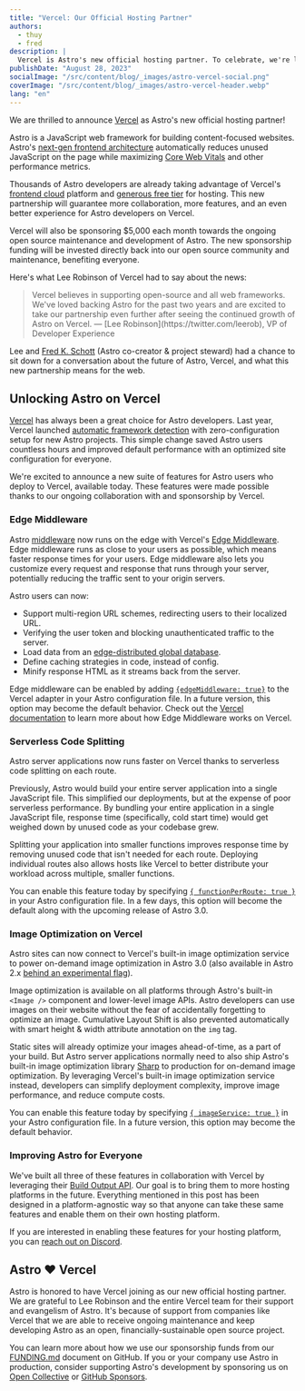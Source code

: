 ```yaml
---
title: "Vercel: Our Official Hosting Partner"
authors:
  - thuy
  - fred
description: |
  Vercel is Astro's new official hosting partner. To celebrate, we're launching new features for Astro users who deploy to Vercel's frontend cloud.
publishDate: "August 28, 2023"
socialImage: "/src/content/blog/_images/astro-vercel-social.png"
coverImage: "/src/content/blog/_images/astro-vercel-header.webp"
lang: "en"
---
```



We are thrilled to announce [Vercel](https://vercel.com/) as Astro's new official hosting partner!

Astro is a JavaScript web framework for building content-focused websites. Astro's [next-gen frontend architecture](https://docs.astro.build/en/concepts/islands/) automatically reduces unused JavaScript on the page while maximizing [Core Web Vitals](https://web.dev/vitals/) and other performance metrics.

Thousands of Astro developers are already taking advantage of Vercel's [frontend cloud](https://vercel.com/resources/the-frontend-cloud-advantage) platform and [generous free tier](https://vercel.com/pricing) for hosting. This new partnership will guarantee more collaboration, more features, and an even better experience for Astro developers on Vercel.

Vercel will also be sponsoring $5,000 each month towards the ongoing open source maintenance and development of Astro. The new sponsorship funding will be invested directly back into our open source community and maintenance, benefiting everyone.

Here's what Lee Robinson of Vercel had to say about the news:

<Blockquote>
	<Fragment slot="quote" >
		Vercel believes in supporting open-source and all web frameworks. We've loved backing Astro for the past two years and are excited to take our partnership even further after seeing the continued growth of Astro on Vercel.
	</Fragment>
	<Fragment slot="caption">
		— [Lee Robinson](https://twitter.com/leerob), VP of Developer Experience
	</Fragment>
</Blockquote>

Lee and [Fred K. Schott](https://twitter.com/FredKSchott) (Astro co-creator & project steward) had a chance to sit down for a conversation about the future of Astro, Vercel, and what this new partnership means for the web.

<YouTube id="9196iQJtK4s" class="mx-auto my-12" />

## Unlocking Astro on Vercel

[Vercel](https://vercel.com/docs) has always been a great choice for Astro developers. Last year, Vercel launched [automatic framework detection](https://vercel.com/blog/build-output-api) with zero-configuration setup for new Astro projects. This simple change saved Astro users countless hours and improved default performance with an optimized site configuration for everyone.

We're excited to announce a new suite of features for Astro users who deploy to Vercel, available today. These features were made possible thanks to our ongoing collaboration with and sponsorship by Vercel.

### Edge Middleware

Astro [middleware](https://docs.astro.build/en/guides/middleware/) now runs on the edge with Vercel's [Edge Middleware](https://vercel.com/docs/concepts/functions/edge-middleware). Edge middleware runs as close to your users as possible, which means faster response times for your users. Edge middleware also lets you customize every request and response that runs through your server, potentially reducing the traffic sent to your origin servers.

Astro users can now:

- Support multi-region URL schemes, redirecting users to their localized URL.
- Verifying the user token and blocking unauthenticated traffic to the server.
- Load data from an [edge-distributed global database](https://vercel.com/docs/storage/edge-config).
- Define caching strategies in code, instead of config.
- Minify response HTML as it streams back from the server.

Edge middleware can be enabled by adding [`{edgeMiddleware: true}`](https://docs.astro.build/en/guides/integrations-guide/vercel/#vercel-edge-middleware) to the Vercel adapter in your Astro configuration file. In a future version, this option may become the default behavior. Check out the [Vercel documentation](https://vercel.com/docs/functions/edge-middleware) to learn more about how Edge Middleware works on Vercel.

### Serverless Code Splitting

Astro server applications now runs faster on Vercel thanks to serverless code splitting on each route.

Previously, Astro would build your entire server application into a single JavaScript file. This simplified our deployments, but at the expense of poor serverless performance. By bundling your entire application in a single JavaScript file, response time (specifically, cold start time) would get weighed down by unused code as your codebase grew.

Splitting your application into smaller functions improves response time by removing unused code that isn't needed for each route. Deploying individual routes also allows hosts like Vercel to better distribute your workload across multiple, smaller functions.

You can enable this feature today by specifying [`{ functionPerRoute: true }`](https://docs.astro.build/en/guides/integrations-guide/vercel/#per-page-functions) in your Astro configuration file. In a few days, this option will become the default along with the upcoming release of Astro 3.0.

### Image Optimization on Vercel

Astro sites can now connect to Vercel's built-in image optimization service to power on-demand image optimization in Astro 3.0 (also available in Astro 2.x [behind an experimental flag](https://docs.astro.build/en/guides/images/)).

Image optimization is available on all platforms through Astro's built-in `<Image />` component and lower-level image APIs.  Astro developers can use images on their website without the fear of accidentally forgetting to optimize an image. Cumulative Layout Shift is also prevented automatically with smart height & width attribute annotation on the `img` tag.

Static sites will already optimize your images ahead-of-time, as a part of your build. But Astro server applications normally need to also ship Astro's built-in image optimization library [Sharp](https://sharp.pixelplumbing.com/) to production for on-demand image optimization. By leveraging  Vercel's built-in image optimization service instead, developers can simplify deployment complexity, improve image performance, and reduce compute costs.

You can enable this feature today by specifying [`{ imageService: true }`](https://docs.astro.build/en/guides/integrations-guide/vercel/#imageservice) in your Astro configuration file. In a future version, this option may become the default behavior.

### Improving Astro for Everyone

We've built all three of these features in collaboration with Vercel by leveraging their [Build Output API](https://vercel.com/docs/build-output-api/v3). Our goal is to bring them to more hosting platforms in the future. Everything mentioned in this post has been designed in a platform-agnostic way so that anyone can take these same features and enable them on their own hosting platform.

If you are interested in enabling these features for your hosting platform, you can [reach out on Discord](https://astro.build/chat/).

## Astro ❤️ Vercel

Astro is honored to have Vercel joining as our new official hosting partner. We are grateful to Lee Robinson and the entire Vercel team for their support and evangelism of Astro. It's because of support from companies like Vercel that we are able to receive ongoing maintenance and keep developing Astro as an open, financially-sustainable open source project.

You can learn more about how we use our sponsorship funds from our [FUNDING.md](https://github.com/withastro/.github/blob/main/FUNDING.md) document on GitHub. If you or your company use Astro in production, consider supporting Astro's development by sponsoring us on [Open Collective](https://opencollective.com/astrodotbuild) or [GitHub Sponsors](https://github.com/sponsors/withastro).
